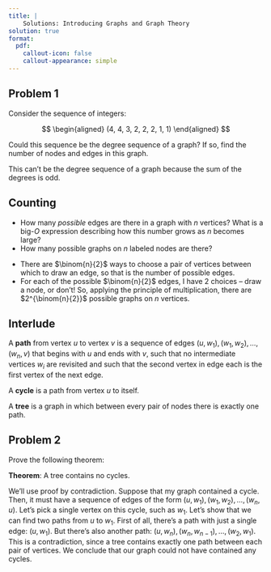 ```yaml
---
title: |
    Solutions: Introducing Graphs and Graph Theory
solution: true
format: 
  pdf: 
    callout-icon: false
    callout-appearance: simple
---
```


## Problem 1

Consider the sequence of integers: 

$$
\begin{aligned}
    (4, 4, 3, 2, 2, 2, 1, 1)
\end{aligned}
$$

Could this sequence be the degree sequence of a graph? If so, find the number of nodes and edges in this graph. 

::: {.content-visible when-meta='solution'}
::: {.callout-note}

This can't be the degree sequence of a graph because the sum of the degrees is odd. 

:::
:::


::: {.content-hidden when-meta='solution'}


\vspace{3cm}

:::


\pagebreak

## Counting

- How many *possible* edges are there in a graph with $n$ vertices? What is a big-$O$ expression describing how this number grows as $n$ becomes large? 
- How many possible graphs on $n$ labeled nodes are there? 


::: {.content-visible when-meta='solution'}
::: {.callout-note}

- There are $\binom{n}{2}$ ways to choose a pair of vertices between which to draw an edge, so that is the number of possible edges. 
- For each of the possible $\binom{n}{2}$ edges, I have $2$ choices -- draw a node, or don't! So, applying the principle of multiplication, there are $2^{\binom{n}{2}}$ possible graphs on $n$ vertices. 


:::
:::


::: {.content-hidden when-meta='solution'}


\vspace{3cm}

:::



\pagebreak

## Interlude

A **path** from vertex $u$ to vertex $v$ is a sequence of edges $(u, w_1), (w_1, w_2),\ldots,(w_n,v)$ that begins with $u$ and ends with $v$, such that no intermediate vertices $w_i$ are revisited and such that the second vertex in edge each is the first vertex of the next edge. 

A **cycle** is a path from vertex $u$ to itself. 

A **tree** is a graph in which between every pair of nodes there is exactly one path. 

\pagebreak

## Problem 2

Prove the following theorem: 

**Theorem**: A tree contains no cycles. 

::: {.content-visible when-meta='solution'}
::: {.callout-note}

We'll use proof by contradiction. Suppose that my graph contained a cycle. Then, it must have a sequence of edges of the form $(u, w_1), (w_1, w_2),\ldots,(w_n,u)$. Let's pick a single vertex on this cycle, such as $w_1$. Let's show that we can find two paths from $u$ to $w_1$. First of all, there's a path with just a single edge: $(u,w_1)$. But there's also another path: $(u, w_n), (w_n,w_{n-1}),\ldots, (w_2, w_1)$. This is a contradiction, since a tree contains exactly one path between each pair of vertices. We conclude that our graph could not have contained any cycles. 

:::
:::


::: {.content-hidden when-meta='solution'}


\vspace{3cm}

:::





